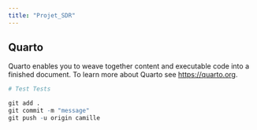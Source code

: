 ```yaml
---
title: "Projet_SDR"
---
```


## Quarto

Quarto enables you to weave together content and executable code into a finished document. To learn more about Quarto see <https://quarto.org>.

```r
# Test Tests
```

```r
git add .
git commit -m "message"
git push -u origin camille
```


